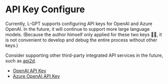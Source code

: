 # API Key Configure

Currently, L-GPT supports configuring API keys for OpenAI and Azure OpenAI. In the future, it will continue to support more large language models. (Because the author himself only applied for these two keys 🤣🤣, it is not convenient to develop and debug the entire process without other keys.)

Consider supporting other third-party integrated API services in the future, such as [api2d](https://api2d.com/).

- [OpenAI API Key](/api-key-configure/open-ai)
- [Azure OpenAI API Key](/api-key-configure/azure)
